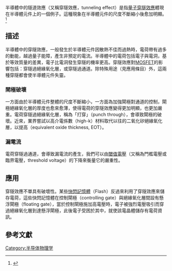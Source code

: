 半導體中的隧道效應（又稱穿隧效應，tunneling effect）是指[[量子穿隧效應|量子穿隧效應]]體現在半導體元件上的一個例子。這種現象在半導體元件的尺度不斷縮小後愈加明顯。<ref> {{Cite book | author = 林景鴻 | title = 具高介電係數與二氧化矽閘極介電層推疊結構金氧半電晶體直接穿隧電流之模擬分析 | location = 台灣 | publisher = 國立成功大學 | date = 2008年7月 | language = 中文}} </ref>

== 描述 ==
半導體中的穿隧效應，一般發生於半導體元件因散熱不佳而過熱時，電荷帶有過多的動能，越過量子能障，產生非預定的電流。半導體中的電荷包括電子與電洞，基於等效質量的差異，電子比電洞發生穿隧的機率更高。穿隧效應對[[MOSFET|MOSFET]]的影響包括：穿隧過絕緣氧化層，或穿隧過通道。除特殊用途（見應用條目）外，這兩種穿隧都會使半導體元件失靈。

=== 閘極破壞 ===
一方面由於半導體元件整體的尺度不斷縮小，一方面為加強閘極對通道的控制，閘極絕緣氧化層的厚度也愈來愈薄，使得電荷的穿隧效應變得更加明顯，也更加嚴重。電荷穿隧過絕緣氧化層，稱為「打穿」（punch through），會導致閘極的破壞。近來，業界嘗試以高介電係數（high-k）材料取代以往的二氧化矽絕緣氧化層，以提高{{tsl|en|Equivalent oxide thickness|等效電容厚度}}（equivalent oxide thickness, EOT）。

=== 漏電流 ===
電荷穿隧過通道，會導致漏電流的產生，我們可以由[[閾值電壓|閾值電壓]]（又稱為門檻電壓或臨界電壓，threshold voltage）的下降來衡量它的嚴重性。

== 應用 ==

穿隧效應不單具有破壞性。某些[[快閃記憶體|快閃記憶體]]（Flash）反過來利用了穿隧效應來儲存電荷，這些快閃記憶體在控制閘極（controlling gate）與絕緣氧化層間設有懸浮閘極（floating gate），當於控制閘極施加高電壓時，電子被強烈電壓吸引而穿過絕緣氧化層到達懸浮閘極，此後電子受困於其中，就使該電晶體儲存有電荷資訊。

== 參考文獻 ==
<references></references>

[[Category:半导体物理学|Category:半导体物理学]]